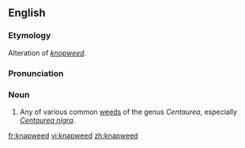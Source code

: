 ==English==

===Etymology===
Alteration of ''[[knopweed]]''.

===Pronunciation===
{{IPA|/ˈnæpwiːd/}}

===Noun===
{{en-noun}}

# Any of various common [[weeds]] of the genus ''Centaurea'', especially ''[[Centaurea nigra]]''.

[[fr:knapweed]]
[[vi:knapweed]]
[[zh:knapweed]]